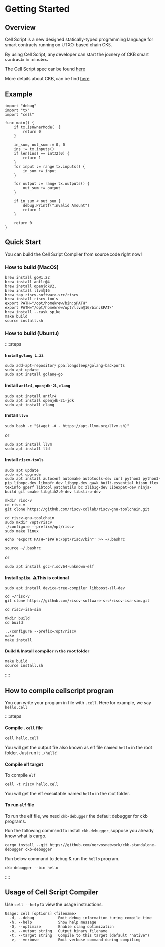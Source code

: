 # Getting Started

## Overview

Cell Script is a new designed statically-typed programming language for smart contracts running on UTXO-based chain CKB.

By using Cell Script, any developer can start the jounery of CKB smart contracts in minutes.

The Cell Script spec can be found [here](https://github.com/cell-labs/cell-script/blob/main/SPEC.md)

More details about CKB, can be find [here](https://www.nervos.org/ckbpage)

## Example

```
import "debug"
import "tx"
import "cell"

func main() {
    if tx.isOwnerMode() {
        return 0
    }

    in_sum, out_sum := 0, 0
    ins := tx.inputs()
    if len(ins) == int32(0) {
        return 1
    }
    for input := range tx.inputs() {
        in_sum += input
    }

    for output := range tx.outputs() {
        out_sum += output
    }

    if in_sum < out_sum {
        debug.Printf("Invalid Amount")
        return 1
    }
  
    return 0
}
```

## Quick Start

You can build the Cell Script Compiler from source code right now!

### How to build (MacOS)

```
brew install go@1.22
brew install antlr@4
brew install openjdk@21
brew install llvm@16
brew tap riscv-software-src/riscv
brew install riscv-tools
export PATH="/opt/homebrew/bin:$PATH"
export PATH="/opt/homebrew/opt/llvm@16/bin:$PATH"
brew install --cask spike
make build
source install.sh
```

### How to build (Ubuntu)

::::steps


#### Install `golang 1.22`

```
sudo add-apt-repository ppa:longsleep/golang-backports
sudo apt update
sudo apt install golang-go
```

#### Install `antlr4`, `openjdk-21`, `clang`

```
sudo apt install antlr4
sudo apt install openjdk-21-jdk
sudo apt install clang
```

#### Install `llvm`

```
sudo bash -c "$(wget -O - https://apt.llvm.org/llvm.sh)"
```

or

```
sudo apt install llvm
sudo apt install lld
```

#### Install `riscv-tools`

```
sudo apt update
sudo apt upgrade
sudo apt install autoconf automake autotools-dev curl python3 python3-pip libmpc-dev libmpfr-dev libgmp-dev gawk build-essential bison flex texinfo gperf libtool patchutils bc zlib1g-dev libexpat-dev ninja-build git cmake libglib2.0-dev libslirp-dev

mkdir risc-v
cd risc-v
git clone https://github.com/riscv-collab/riscv-gnu-toolchain.git

cd riscv-gnu-toolchain
sudo mkdir /opt/riscv
./configure --prefix=/opt/riscv
sudo make linux

echo 'export PATH="$PATH:/opt/riscv/bin"' >> ~/.bashrc

source ~/.bashrc
```

or

```
sudo apt install gcc-riscv64-unknown-elf
```

#### Install `spike`. ⚠️This is optional

```
sudo apt install device-tree-compiler libboost-all-dev

cd ~/risc-v
git clone https://github.com/riscv-software-src/riscv-isa-sim.git

cd riscv-isa-sim

mkdir build
cd build

../configure --prefix=/opt/riscv
make
make install
```

#### Build & Install compiler in the root folder

```
make build
source install.sh
```

::::


## How to compile cellscript program

You can write your program in file with `.cell`. Here for example, we say `hello.cell`

::::steps

#### Compile `.cell` file
```
cell hello.cell
```

You will get the output file also known as elf file named `hello` in the root folder. Just run it `./hello`!

#### Compile elf target

To compile `elf`

```
cell -t riscv hello.cell
```

You will get the elf executable named `hello` in the root folder.

#### To run `elf` file

To run the elf file, we need `ckb-debugger` the default debugger for ckb programs.

Run the following command to install `ckb-debugger`, suppose you already know what is cargo.

```
cargo install --git https://github.com/nervosnetwork/ckb-standalone-debugger ckb-debugger
```

Run below command to debug & run the `hello` program.

```
ckb-debugger --bin hello
```

::::

## Usage of Cell Script Compiler

Use `cell --help` to view the usage instructions.

```
Usage: cell [options] <filename>
  -d, --debug           Emit debug information during compile time
  -h, --help            Show help message
  -O, --optimize        Enable clang optimization
  -o, --output string   Output binary filename
  -t, --target string   Compile to this target (default "native")
  -v, --verbose         Emit verbose command during compiling
```


